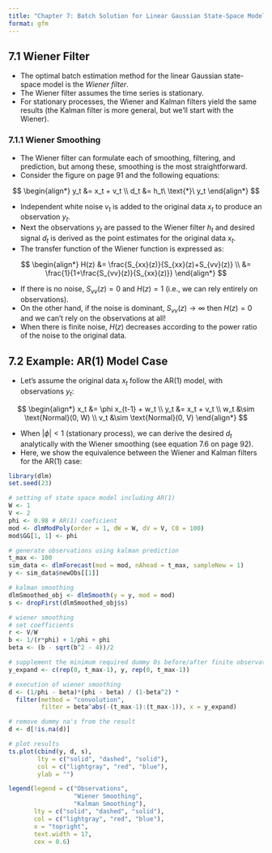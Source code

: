 ```yaml
---
title: "Chapter 7: Batch Solution for Linear Gaussian State-Space Model"
format: gfm
---
```


## 7.1 Wiener Filter

* The optimal batch estimation method for the linear Gaussian state-space model is the *Wiener filter*. 
* The Wiener filter assumes the time series is stationary.
* For stationary processes, the Wiener and Kalman filters yield the same results (the Kalman filter is more general, but we'll start with the Wiener). 

### 7.1.1 Wiener Smoothing 

* The Wiener filter can formulate each of smoothing, filtering, and prediction, but among these, smoothing is the most straightforward. 
* Consider the figure on page 91 and the following equations:

$$
\begin{align*}
y_t &= x_t + v_t \\
d_t &= h_t\ \text{*}\ y_t
\end{align*}
$$

* Independent white noise $v_t$ is added to the original data $x_t$ to produce an observation $y_t$. 
* Next the observations $y_t$ are passed to the Wiener filter $h_t$ and desired signal $d_t$ is derived as the point estimates for the original data $x_t$. 
* The transfer function of the Wiener function is expressed as:

$$
\begin{align*}
H(z) &= \frac{S_{xx}(z)}{S_{xx}(z)+S_{vv}(z)} \\
&= \frac{1}{1+\frac{S_{vv}(z)}{S_{xx}(z)}}
\end{align*}
$$

* If there is no noise, $S_{vv}(z)=0$ and $H(z)=1$ (i.e., we can rely entirely on observations). 
* On the other hand, if the noise is dominant, $S_{vv}(z)\rightarrow\infty$ then $H(z)=0$ and we can't rely on the observations at all!
* When there is finite noise, $H(z)$ decreases according to the power ratio of the noise to the original data. 

## 7.2 Example: AR(1) Model Case

* Let's assume the original data $x_t$ follow the AR(1) model, with observations $y_t$:

$$
\begin{align*}
x_t &= \phi x_{t-1} + w_t \\
y_t &= x_t + v_t \\
w_t &\sim \text{Normal}(0, W) \\
v_t &\sim \text{Normal}(0, V)
\end{align*}
$$

* When $|\phi|<1$ (stationary process), we can derive the desired $d_t$ analytically with the Wiener smoothing (see equation 7.6 on page 92). 
* Here, we show the equivalence between the Wiener and Kalman filters for the AR(1) case:

```r
library(dlm)
set.seed(23)

# setting of state space model including AR(1)
W <- 1
V <- 2
phi <- 0.98 # AR(1) coeficient
mod <- dlmModPoly(order = 1, dW = W, dV = V, C0 = 100)
mod$GG[1, 1] <- phi

# generate observations using kalman prediction
t_max <- 100
sim_data <- dlmForecast(mod = mod, nAhead = t_max, sampleNew = 1)
y <- sim_data$newObs[[1]]

# kalman smoothing
dlmSmoothed_obj <- dlmSmooth(y = y, mod = mod)
s <- dropFirst(dlmSmoothed_obj$s)

# wiener smoothing 
# set coefficients
r <- V/W
b <- 1/(r*phi) + 1/phi + phi
beta <- (b - sqrt(b^2 - 4))/2

# supplement the minimum required dummy 0s before/after finite observations
y_expand <- c(rep(0, t_max-1), y, rep(0, t_max-1))

# execution of wiener smoothing
d <- (1/phi - beta)*(phi - beta) / (1-beta^2) * 
  filter(method = "convolution",
         filter = beta^abs(-(t_max-1):(t_max-1)), x = y_expand)

# remove dummy na's from the result
d <- d[!is.na(d)]

# plot results
ts.plot(cbind(y, d, s),
        lty = c("solid", "dashed", "solid"),
        col = c("lightgray", "red", "blue"),
        ylab = "")

legend(legend = c("Observations",
                  "Wiener Smoothing",
                  "Kalman Smoothing"),
       lty = c("solid", "dashed", "solid"),
       col = c("lightgray", "red", "blue"),
       x = "topright",
       text.width = 17,
       cex = 0.6)
```



